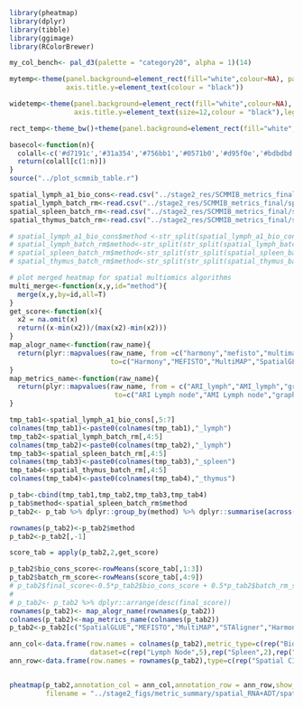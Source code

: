 ```r
library(pheatmap)
library(dplyr)
library(tibble)
library(ggimage)
library(RColorBrewer)

my_col_bench<- pal_d3(palette = "category20", alpha = 1)(14)

mytemp<-theme(panel.background=element_rect(fill="white",colour=NA), panel.grid.major =element_blank(), panel.grid.minor = element_blank(),axis.line = element_line(colour = "black",size=0.5),axis.text.x = element_text(colour = "black"),axis.text.y =element_text(colour = "black"),
              axis.title.y=element_text(colour = "black"))

widetemp<-theme(panel.background=element_rect(fill="white",colour=NA), panel.grid.major =element_blank(), panel.grid.minor = element_blank(),axis.line = element_line(colour = "black",size=0.5),axis.text.x = element_text(angle = 30,size = 12,hjust = 1,colour = "black"),axis.text.y =element_text(size = 12,colour = "black"),
                axis.title.y=element_text(size=12,colour = "black"),legend.text=element_text(size=12))

rect_temp<-theme_bw()+theme(panel.background=element_rect(fill="white",colour=NA), panel.grid.minor = element_blank(), panel.grid.major =element_blank(),axis.text.y =element_text(colour = "black"), axis.title.y=element_text(colour = "black"))

basecol<-function(n){
  colall<-c('#d7191c','#31a354','#756bb1','#0571b0','#d95f0e','#bdbdbd')
  return(colall[c(1:n)])
}
source("../plot_scmmib_table.r")
```

```r
spatial_lymph_a1_bio_cons<-read.csv("../stage2_res/SCMMIB_metrics_final/spatial_scRNA+ADT/accuracy/spatial_scRNA+ADT_accuracy_lymph_node_A1_paired_metrics_summary.csv",row.names = 1)
spatial_lymph_batch_rm<-read.csv("../stage2_res/SCMMIB_metrics_final/spatial_scRNA+ADT/accuracy/spatial_scRNA+ADT_accuracy_lymph_node_paired_metrics_summary.csv",row.names = 1)
spatial_spleen_batch_rm<-read.csv("../stage2_res/SCMMIB_metrics_final/spatial_scRNA+ADT/accuracy/spatial_scRNA+ADT_accuracy_spleen_paired_metrics_summary.csv",row.names = 1)
spatial_thymus_batch_rm<-read.csv("../stage2_res/SCMMIB_metrics_final/spatial_scRNA+ADT/accuracy/spatial_scRNA+ADT_accuracy_thymus_paired_metrics_summary.csv",row.names = 1)

# spatial_lymph_a1_bio_cons$method <-str_split(spatial_lymph_a1_bio_cons[,1],pattern = "-",simplify = T)[,1]
# spatial_lymph_batch_rm$method<-str_split(str_split(spatial_lymph_batch_rm[,1],pattern="/",simplify = T)[,12],pattern = "-",simplify = T)[,1]
# spatial_spleen_batch_rm$method<-str_split(str_split(spatial_spleen_batch_rm[,1],pattern="/",simplify = T)[,12],pattern = "-",simplify = T)[,1]
# spatial_thymus_batch_rm$method<-str_split(str_split(spatial_thymus_batch_rm[,1],pattern="/",simplify = T)[,12],pattern = "-",simplify = T)[,1]

# plot merged heatmap for spatial multiomics algorithms 
multi_merge<-function(x,y,id="method"){
  merge(x,y,by=id,all=T)
}
get_score<-function(x){
  x2 = na.omit(x)
  return((x-min(x2))/(max(x2)-min(x2)))
}
map_alogr_name<-function(raw_name){
  return(plyr::mapvalues(raw_name, from =c("harmony","mefisto","multimap","spglue","staligner"),
                         to=c("Harmony","MEFISTO","MultiMAP","SpatialGLUE","STAligner")))
}
map_metrics_name<-function(raw_name){
  return(plyr::mapvalues(raw_name, from = c("ARI_lymph","AMI_lymph","graph_cLISI_lymph","Batch_ASW_batch_lymph","graph_iLISI_lymph","Batch_ASW_batch_spleen","graph_iLISI_spleen","Batch_ASW_batch_thymus","graph_iLISI_thymus","bio_cons_score","batch_rm_score","final_score"),
                          to=c("ARI Lymph node","AMI Lymph node","graph cLISI Lymph node","Batch ASW Lymph node","graph iLISI Lymph node","Batch ASW Spleen","graph iLISI Spleen","Batch ASW Thymus","graph iLISI Thymus","Bio conservation score","Batch removal score","Overall score")))
}

tmp_tab1<-spatial_lymph_a1_bio_cons[,5:7]
colnames(tmp_tab1)<-paste0(colnames(tmp_tab1),"_lymph")
tmp_tab2<-spatial_lymph_batch_rm[,4:5]
colnames(tmp_tab2)<-paste0(colnames(tmp_tab2),"_lymph")
tmp_tab3<-spatial_spleen_batch_rm[,4:5]
colnames(tmp_tab3)<-paste0(colnames(tmp_tab3),"_spleen")
tmp_tab4<-spatial_thymus_batch_rm[,4:5]
colnames(tmp_tab4)<-paste0(colnames(tmp_tab4),"_thymus")

p_tab<-cbind(tmp_tab1,tmp_tab2,tmp_tab3,tmp_tab4)
p_tab$method<-spatial_spleen_batch_rm$method
p_tab2<- p_tab %>% dplyr::group_by(method) %>% dplyr::summarise(across(everything(), \(x) mean(x, na.rm = TRUE))) %>% as.data.frame()

rownames(p_tab2)<-p_tab2$method
p_tab2<-p_tab2[,-1]

score_tab = apply(p_tab2,2,get_score)

p_tab2$bio_cons_score<-rowMeans(score_tab[,1:3])
p_tab2$batch_rm_score<-rowMeans(score_tab[,4:9])
# p_tab2$final_score<-0.5*p_tab2$bio_cons_score + 0.5*p_tab2$batch_rm_score
# 
# p_tab2<- p_tab2 %>% dplyr::arrange(desc(final_score))
rownames(p_tab2)<- map_alogr_name(rownames(p_tab2))
colnames(p_tab2)<-map_metrics_name(colnames(p_tab2))
p_tab2<-p_tab2[c("SpatialGLUE","MEFISTO","MultiMAP","STAligner","Harmony"),]

ann_col<-data.frame(row.names = colnames(p_tab2),metric_type=c(rep("Bio Conservation",3),rep("Batch removal",6),rep("Ranking",2)),
                    dataset=c(rep("Lymph Node",5),rep("Spleen",2),rep("Thymus",2), rep(NA,2)))
ann_row<-data.frame(row.names = rownames(p_tab2),type=c(rep("Spatial CITE-seq integration methods",3),rep("Spatial batch correction methods",2)))


pheatmap(p_tab2,annotation_col = ann_col,annotation_row = ann_row,show_rownames = T,show_colnames = T,scale="none",cluster_rows = F,cluster_cols = F, display_numbers = T, number_format = "%.2f",
         filename = "../stage2_figs/metric_summary/spatial_RNA+ADT/spatial_RNA+ADT_metric_summary_heatmap.pdf",height = 4,width=10)
```

